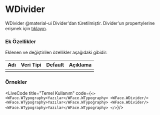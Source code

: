 
# WDivider

WDivider @material-ui Divider'dan türetilmiştir.
Divider'un propertylerine erişmek için [tıklayın](https://material-ui.com/api/divider/).

### Ek Özellikler

Eklenen ve değiştirilen özellikler aşağıdaki gibidir:

| Adı                 | Veri Tipi                                                     | Default | Açıklama                                        |
|:--------------------|:--------------------------------------------------------------|:--------|:------------------------------------------------|
|                     |                                                               |         |                                                 |


### Örnekler

<LiveCode title="Temel Kullanım" code={`
<>
  <WFace.WTypography>Yazılar</WFace.WTypography>
  <WFace.WDivider/>
  <WFace.WTypography>Yazılar</WFace.WTypography>
  <WFace.WDivider/>
  <WFace.WTypography>Yazılar</WFace.WTypography>
</>
`}/>